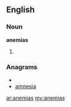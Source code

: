 ==English==

===Noun===
'''anemias'''

# {{plural of|[[anemia]]}}

===Anagrams===
* {{alphagram|aaeimns}}
* [[amnesia#English|amnesia]]

[[ar:anemias]]
[[my:anemias]]